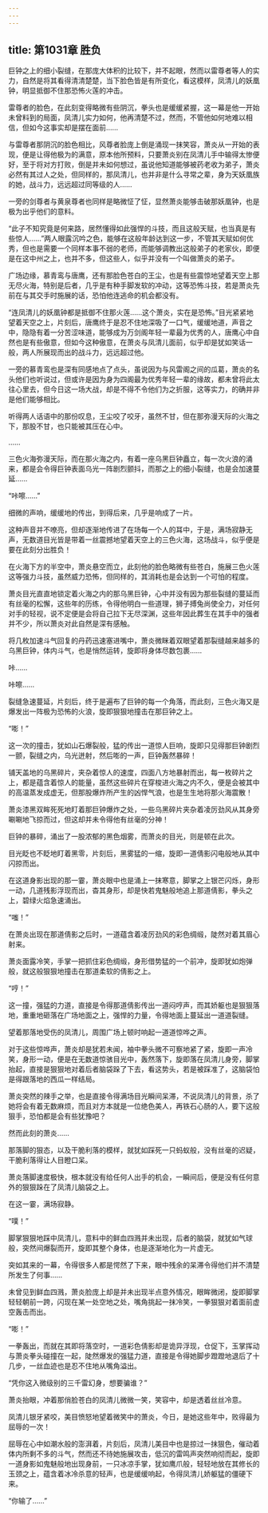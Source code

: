 ```yaml
---
---
---
```

title: 第1031章 胜负
---



巨钟之上的细小裂缝，在那庞大体积的比较下，并不起眼，然而以雷尊者等人的实力，自然是将其看得清清楚楚，当下脸色皆是有所变化，看这模样，凤清儿的妖凰钟，明显抵御不住那恐怖火莲的冲击。

雷尊者的脸色，在此刻变得略微有些阴沉，拳头也是缓缓紧握，这一幕是他一开始未曾料到的局面，凤清儿实力如何，他再清楚不过，然而，不管他如何地难以相信，但如今这事实却是摆在面前……

与雷尊者那阴沉的脸色相比，风尊者脸庞上倒是涌现一抹笑容，萧炎从一开始的表现，便是让得他极为的满意，原本他所预料，只要萧炎别在凤清儿手中输得太惨便好，至于将对方打败，倒是并未如何想过，虽说他知道能够被药老收为弟子，萧炎必然有其过人之处，但同样的，那凤清儿，也并非是什么寻常之辈，身为天妖凰族的她，战斗力，远远超过同等级的人……

一旁的剑尊者与黄泉尊者也同样是略微怔了怔，显然萧炎能够击破那妖凰钟，也是极为出乎他们的意料。

“此子不知究竟是何来路，居然懂得如此强悍的斗技，而且这般天赋，也当真是有些惊人……”两人眼露沉吟之色，能够在这般年龄达到这一步，不管其天赋如何优秀，但也是需要一个同样本事不弱的老师，而能够调教出这般弟子的老家伙，即便是在这中州之上，也并不多，但这些人，似乎并没有一个叫做萧炎的弟子。

广场边缘，慕青鸾与唐鹰，还有那脸色苍白的王尘，也是有些震惊地望着天空上那无尽火海，特别是后者，几乎是有种手脚发软的冲动，这等恐怖斗技，若是萧炎先前在与其交手时施展的话，恐怕他连逃命的机会都没有。

“连凤清儿的妖凰钟都是抵御不住那火莲……这个萧炎，实在是恐怖。”目光紧紧地望着天空之上，片刻后，唐鹰终于是忍不住地深吸了一口气，缓缓地道，声音之中，隐隐有着一分苦涩味道，能够成为万剑阁年轻一辈最为优秀的人，唐鹰心中自然也是有些傲意，但如今这种傲意，在萧炎与凤清儿面前，似乎却是犹如笑话一般，两人所展现而出的战斗力，远远超过他。

一旁的慕青鸾也是深有同感地点了点头，虽说因为与风雷阁之间的瓜葛，萧炎的名头他们也听说过，但或许是因为身为四阁最为优秀年轻一辈的缘故，都未曾将此太往心里去，但今日这一场大战，却是不得不令他们为之折服，这等实力，的确并非是他们能够相比。

听得两人话语中的那份叹息，王尘咬了咬牙，虽然不甘，但在那弥漫天际的火海之下，那股不甘，也只能被其压在心中。

……

三色火海弥漫天际，而在那火海之内，有着一座乌黑巨钟矗立，每一次火浪的涌来，都是会令得巨钟表面乌光一阵剧烈颤抖，而那之上的细小裂缝，也是会加速蔓延……

“咔嚓……”

细微的声响，缓缓地的传出，到得后来，几乎是响成了一片。

这种声音并不嘹亮，但却逐渐地传进了在场每一个人的耳中，于是，满场寂静无声，无数道目光皆是带着一丝震撼地望着天空上的三色火海，这场战斗，似乎便是要在此刻分出胜负！

在火海下方的半空中，萧炎悬空而立，此刻他的脸色略微有些苍白，施展三色火莲这等强力斗技，虽然威力恐怖，但同样的，其消耗也是会达到一个可怕的程度。

萧炎目光直直地锁定着火海之内的那乌黑巨钟，心中并没有因为那些裂缝的蔓延而有丝毫的松懈，这些年的历练，令得他明白一些道理，狮子搏兔尚使全力，对任何对手的轻视，说不定便是会将自己拉下无尽深渊，这些年因此葬生在其手中的强者并不少，所以萧炎对此自然是深有感触。

将几枚加速斗气回复的丹药迅速塞进嘴中，萧炎微眯着双眼望着那裂缝越来越多的乌黑巨钟，体内斗气，也是悄然运转，旋即将身体尽数包裹……

咔……

咔嚓……

裂缝急速蔓延，片刻后，终于是遍布了巨钟的每一个角落，而此刻，三色火海又是爆发出一阵极为恐怖的火浪，旋即狠狠地撞击在那巨钟之上。

“嘭！”

这一次的撞击，犹如山石爆裂般，猛的传出一道惊人巨响，旋即只见得那巨钟剧烈一颤，裂缝之内，乌光迸射，然后嘭的一声，巨钟轰然暴碎！

铺天盖地的乌黑碎片，夹杂着惊人的速度，四面八方地暴射而出，每一枚碎片之上，都是蕴含着惊人的能量，虽然这些碎片在穿梭进火海之内不久，便是会被其中的高温蒸发成虚无，但那股爆炸所产生的凶悍气浪，也是生生地将那火海震散！

萧炎漆黑双眸死死地盯着那巨钟爆炸之处，一些乌黑碎片夹杂着凌厉劲风从其身旁唰唰地飞掠而过，但这却并未令得他有丝毫的分神！

巨钟的暴碎，涌出了一股浓郁的黑色烟雾，而萧炎的目光，则是顿在此次。

目光眨也不眨地盯着黑零，片刻后，黑雾猛的一缩，旋即一道倩影闪电般地从其中闪掠而出。

在这道身影出现的那一霎，萧炎眼中也是涌上一抹寒意，脚掌之上银芒闪烁，身形一动，几道残影浮现而出，杳其身形，却是快若鬼魅般地追上那道倩影，拳头之上，碧绿火焰急速涌出。

“嗤！”

在萧炎出现在那道倩影之后时，一道蕴含着凌厉劲风的彩色绸缎，陡然对着其眉心射来。

萧炎面露冷笑，手掌一把抓住彩色绸缎，身形借势猛的一个前冲，旋即犹如炮弹般，就这般狠狠地撞击在那道柔软的倩影之上。

“哼！”

这一撞，强猛的力道，直接是令得那道倩影传出一道闷哼声，而其娇躯也是狠狠落地，重重地砸落在广场地面之上，强悍的力量，令得地面上蔓延出一道道裂缝。

望着那落地受伤的凤清儿，周围广场上顿时响起一道道惊哗之声。

对于这些惊哗声，萧炎却是犹若未闻，袖中拳头微不可察地紧了紧，旋即一声冷笑，身形一动，便是在无数道惊骇目光中，轰然落下，旋即落在凤清儿身旁，脚掌抬起，直接是狠狠地对着后者脑袋跺了下去，看这势头，若是被踩准了，这脑袋怕是得跟落地的西瓜一样结局。

萧炎突然的辣手之举，也是直接令得满场目光瞬间呆滞，不说凤清儿的背景，杀了她将会有着无数麻烦，而且对方本就是一位绝色美人，再铁石心肠的人，要下这般狠手，恐怕都是会有些犹豫吧？

然而此刻的萧炎……

那落脚的狠态，以及干脆利落的模样，就犹如踩死一只蚂蚁般，没有丝毫的迟疑，干脆利落得让人目瞪口呆。

萧炎落脚速度极快，根本就没有给任何人出手的机会，一瞬间后，便是没有任何意外的狠狠跺在了凤清儿脑袋之上。

在这一霎，满场寂静。

“噗！”

脚掌狠狠地踩中凤清儿，意料中的鲜血四溅并未出现，后者的脑袋，就犹如气球般，突然间爆裂而开，旋即其整个身体，也是逐渐地化为一片虚无。

突如其来的一幕，令得很多人都是愕然了下来，眼中残余的呆滞令得他们并不清楚所发生了何事……

未曾见到鲜血四溅，萧炎脸庞上却是并未出现半点意外情况，眼眸微闭，旋即脚掌轻轻朝前一跨，闪现在某一处空地之处，嘴角挑起一抹冷笑，一拳狠狠对着面前虚空轰击而出。

“嘭！”

一拳轰出，而就在其即将落空时，一道彩色倩影却是诡异浮现，仓促下，玉掌挥动与萧炎拳头碰撞在一起，陡然爆发的强猛力道，直接是令得她脚步蹬蹬地退后了十几步，一丝血迹也是忍不住地从嘴角溢出。

“凭你这入微级别的三千雷幻身，想要骗谁？”

萧炎抬眼，冲着那俏脸苍白的凤清儿微微一笑，笑容中，却是透着丝丝冷意。

凤清儿银牙紧咬，美目愤怒地望着微笑中的萧炎，今日，是她这些年中，败得最为屈辱的一次！

屈辱在心中如潮水般的澎湃着，片刻后，凤清儿美目中也是掠过一抹狠色，催动着体内所剩不多的斗气，然而还不待她施展攻击，低沉的雷鸣声突然响彻而起，旋即一道身影如鬼魅般地出现身前，一只冰凉手掌，犹如鹰爪般，轻轻地放在其修长的玉颈之上，蕴含着冰冷杀意的轻声，也是缓缓响起，令得凤清儿娇躯猛的僵硬下来。

“你输了……”